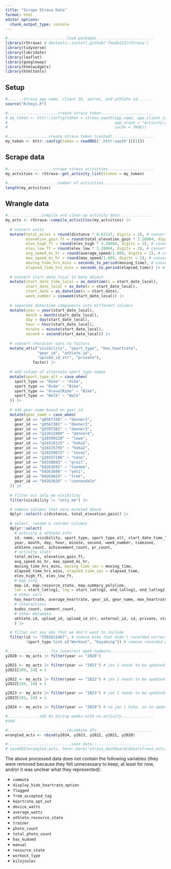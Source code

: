 ```yaml
---
title: "Scrape Strava Data"
format: html
editor_options: 
  chunk_output_type: console
---
```


```r
#..........................load packages.........................
library(rStrava) # devtools::install_github('fawda123/rStrava')
library(tidyverse)
library(lubridate)
library(leaflet)
library(googleway)
library(htmlwidgets)
library(htmltools)
```

## Setup

```r
#.......Strava app name, client ID, secret, and athlete id.......
source("R/keys.R")

#......................create strava token.......................
# my_token <- httr::config(token = strava_oauth(app_name, app_client_id, app_secret,
#                                               app_scope = "activity:read_all",
#                                               cache = TRUE))

#..................create strava token (cached)..................
my_token <- httr::config(token = readRDS('.httr-oauth')[[1]])
```

## Scrape data

```r
#....................scrape strava activities....................
my_actvities <- rStrava::get_activity_list(stoken = my_token)

#......................number of activities......................
length(my_actvities) 
```

## Wrangle data

```r
#...............compile and clean up activity data...............
my_acts <- rStrava::compile_activities(my_actvities) |> 
  
  # convert units
  mutate(total_miles = round(distance * 0.62137, digits = 2), # convert km to miles
         elevation_gain_ft = round(total_elevation_gain * 3.28084, digits = 2), # convert meters to ft
         elev_high_ft = round(elev_high * 3.28084, digits = 2), # convert meters to ft
         elev_low_ft = round(elev_low * 3.28084, digits = 2), # convert meters to ft
         avg_speed_mi_hr = round(average_speed/1.609, digits = 2), # convert km/hr to mi/hr 
         max_speed_mi_hr = round(max_speed/1.609, digits = 2), # convert km/hr to mi/hr 
         moving_time_hrs_mins = seconds_to_period(moving_time), # convert sec to hr/min/sec
         elapsed_time_hrs_mins = seconds_to_period(elapsed_time)) |> # convert sec to hr/min/sec
  
  # convert start_date_local to Date object
  mutate(start_date_time_local = as_datetime(x = start_date_local),
         start_date_local = as_date(x = start_date_local),
         start_date = as_datetime(x = start_date),
         week_number = isoweek(start_date_local)) |> 
  
  # separate date/time components into different columns
  mutate(year = year(start_date_local), 
         month = month(start_date_local), 
         day = day(start_date_local), 
         hour = hour(start_date_local),
         minute = minute(start_date_local),
         second = second(start_date_local)) |> 
  
  # convert character vars to factors 
  mutate_at(c("visibility", "sport_type", "has_heartrate", 
              "gear_id", "athlete.id", 
              "upload_id_str", "private"), 
            factor) |> 
  
  # add column of alternate sport_type names
  mutate(sport_type_alt = case_when(
    sport_type == "Hike" ~ "Hike",
    sport_type == "Ride" ~ "Bike",
    sport_type == "GravelRide" ~ "Bike",
    sport_type == "Walk" ~ "Walk"
  )) |> 
  
  # add gear name based on gear_id
  mutate(gear_name = case_when(
    gear_id == "g8567330" ~ "danner1",
    gear_id == "g8567301" ~ "danner2",
    gear_id == "g9707381" ~ "danner3",
    gear_id == "g12612884" ~ "danner4",
    gear_id == "g10199228" ~ "lowa",
    gear_id == "g14316125" ~ "hoka1",
    gear_id == "g18225795" ~ "hoka2",
    gear_id == "g18258672" ~ "tevas",
    gear_id == "g10257186" ~ "nano",
    gear_id == "b9318843" ~ "grail",
    gear_id == "b9263591" ~ "tandem",
    gear_id == "b9263606" ~ "yeti",
    gear_id == "b9263624" ~ "trek",
    gear_id == "b9263626" ~ "cannondale"
  )) |> 
  
  # filter out only_me visibility
  filter(visibility != "only_me") |> 

  # remove columns that were mutated above  
  dplyr::select(-c(distance, total_elevation_gain)) |> 
  
  # select, rename & reorder columns
  dplyr::select(
    # activity & athlete info
    id, name, visibility, sport_type, sport_type_alt, start_date_time_local, start_date_local,
    year, month, day, hour, minute, second, week_number, timezone, 
    athlete_count, achievement_count, pr_count,
    # activity stats
    total_miles, elevation_gain_ft, 
    avg_speed_mi_hr, max_speed_mi_hr, 
    moving_time_hrs_mins, moving_time_sec = moving_time, 
    elapsed_time_hrs_mins, elapsed_time_sec = elapsed_time, 
    elev_high_ft, elev_low_ft,
    # map info
    map.id, map.resource_state, map.summary_polyline, 
    lat = start_latlng1, lng = start_latlng2, end_latlng1, end_latlng2,
    # other vars
    has_heartrate, average_heartrate, gear_id, gear_name, max_heartrate,
    # interactions
    kudos_count, comment_count,
    # other metadata
    athlete.id, upload_id, upload_id_str, external_id, id, private, start_date, utc_offset
    ) |> 

  # filter out any obs that we don't want to include
  filter(id != "5502812467", # remove hike that didn't recorded correctly
         !sport_type %in% c("Workout", "Kayaking")) # remove recorded workouts (don't have location data associated with them)

#...................fix incorrect week numbers...................
y2020 <- my_acts |> filter(year == "2020")

y2021 <- my_acts |> filter(year == "2021") # jan 1 needs to be updated to week_number 1
y2021[109, 14] = 1

y2022 <- my_acts |> filter(year == "2022") # jan 1 needs to be updated to week_number 1
y2022[104, 14] = 1

y2023 <- my_acts |> filter(year == "2023") # jan 1 needs to be updated to week_number 1
y2023[101, 14] = 1

y2024 <- my_acts |> filter(year == "2024") # no jan 1 hike, so no updates needed

#..............add 0s during weeks with no activity..............
#tbd

#..........................recombine dfs.........................
wrangled_acts <- rbind(y2024, y2023, y2022, y2021, y2020)

#............................save data...........................
# saveRDS(wrangled_acts, here::here("strava_dashboard/data/strava_acts_2024-06-22.rds"))
```

The above processed data does not contain the following variables (they were removed because they felt unnecessary to keep, at least for now, and/or it was unclear what they represented):

-   `commute`
-   `display_hide_heartrate_option`
-   `flagged`
-   `from_accepted_tag`
-   `heartrate_opt_out`
-   `device_watts`
-   `average_watts`
-   `athlete.resource_state`
-   `trainer`
-   `photo_count`
-   `total_photo_count`
-   `has_kudoed`
-   `manual`
-   `resource_state`
-   `workout_type`
-   `kilojoules`
